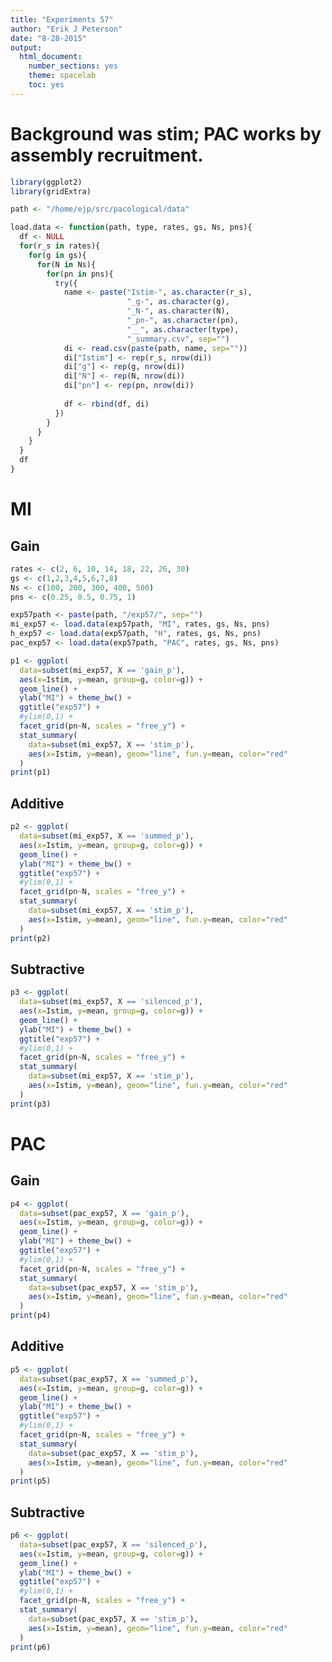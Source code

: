 ```yaml
---
title: "Experiments 57"
author: "Erik J Peterson"
date: "8-28-2015"
output:
  html_document:
    number_sections: yes
    theme: spacelab
    toc: yes
---
```


# Background was stim; PAC works by assembly recruitment.

```r
library(ggplot2)
library(gridExtra)

path <- "/home/ejp/src/pacological/data"

load.data <- function(path, type, rates, gs, Ns, pns){
  df <- NULL
  for(r_s in rates){
    for(g in gs){
      for(N in Ns){
        for(pn in pns){
          try({
            name <- paste("Istim-", as.character(r_s), 
                          "_g-", as.character(g),
                          "_N-", as.character(N),
                          "_pn-", as.character(pn),
                          "__", as.character(type), 
                          "_summary.csv", sep="")
            di <- read.csv(paste(path, name, sep=""))
            di["Istim"] <- rep(r_s, nrow(di))
            di["g"] <- rep(g, nrow(di))
            di["N"] <- rep(N, nrow(di))
            di["pn"] <- rep(pn, nrow(di))
            
            df <- rbind(df, di)  
          })  
        }
      }
    }
  }
  df
}
```

# MI
## Gain

```r
rates <- c(2, 6, 10, 14, 18, 22, 26, 30)
gs <- c(1,2,3,4,5,6,7,8)
Ns <- c(100, 200, 300, 400, 500)
pns <- c(0.25, 0.5, 0.75, 1)

exp57path <- paste(path, "/exp57/", sep="")
mi_exp57 <- load.data(exp57path, "MI", rates, gs, Ns, pns)
h_exp57 <- load.data(exp57path, "H", rates, gs, Ns, pns)
pac_exp57 <- load.data(exp57path, "PAC", rates, gs, Ns, pns)
```

```r
p1 <- ggplot(
  data=subset(mi_exp57, X == 'gain_p'), 
  aes(x=Istim, y=mean, group=g, color=g)) + 
  geom_line() + 
  ylab("MI") + theme_bw() + 
  ggtitle("exp57") + 
  #ylim(0,1) + 
  facet_grid(pn~N, scales = "free_y") +
  stat_summary(
    data=subset(mi_exp57, X == 'stim_p'), 
    aes(x=Istim, y=mean), geom="line", fun.y=mean, color="red"
  )
print(p1)
```

## Additive

```r
p2 <- ggplot(
  data=subset(mi_exp57, X == 'summed_p'), 
  aes(x=Istim, y=mean, group=g, color=g)) + 
  geom_line() + 
  ylab("MI") + theme_bw() + 
  ggtitle("exp57") + 
  #ylim(0,1) + 
  facet_grid(pn~N, scales = "free_y") +
  stat_summary(
    data=subset(mi_exp57, X == 'stim_p'), 
    aes(x=Istim, y=mean), geom="line", fun.y=mean, color="red"
  )
print(p2)
```

## Subtractive

```r
p3 <- ggplot(
  data=subset(mi_exp57, X == 'silenced_p'), 
  aes(x=Istim, y=mean, group=g, color=g)) + 
  geom_line() + 
  ylab("MI") + theme_bw() + 
  ggtitle("exp57") + 
  #ylim(0,1) + 
  facet_grid(pn~N, scales = "free_y") +
  stat_summary(
    data=subset(mi_exp57, X == 'stim_p'), 
    aes(x=Istim, y=mean), geom="line", fun.y=mean, color="red"
  )
print(p3)
```

# PAC

## Gain

```r
p4 <- ggplot(
  data=subset(pac_exp57, X == 'gain_p'), 
  aes(x=Istim, y=mean, group=g, color=g)) + 
  geom_line() + 
  ylab("MI") + theme_bw() + 
  ggtitle("exp57") + 
  #ylim(0,1) + 
  facet_grid(pn~N, scales = "free_y") +
  stat_summary(
    data=subset(pac_exp57, X == 'stim_p'), 
    aes(x=Istim, y=mean), geom="line", fun.y=mean, color="red"
  )
print(p4)
```

## Additive

```r
p5 <- ggplot(
  data=subset(pac_exp57, X == 'summed_p'), 
  aes(x=Istim, y=mean, group=g, color=g)) + 
  geom_line() + 
  ylab("MI") + theme_bw() + 
  ggtitle("exp57") + 
  #ylim(0,1) + 
  facet_grid(pn~N, scales = "free_y") +
  stat_summary(
    data=subset(pac_exp57, X == 'stim_p'), 
    aes(x=Istim, y=mean), geom="line", fun.y=mean, color="red"
  )
print(p5)
```

## Subtractive

```r
p6 <- ggplot(
  data=subset(pac_exp57, X == 'silenced_p'), 
  aes(x=Istim, y=mean, group=g, color=g)) + 
  geom_line() + 
  ylab("MI") + theme_bw() + 
  ggtitle("exp57") + 
  #ylim(0,1) + 
  facet_grid(pn~N, scales = "free_y") +
  stat_summary(
    data=subset(pac_exp57, X == 'stim_p'), 
    aes(x=Istim, y=mean), geom="line", fun.y=mean, color="red"
  )
print(p6)
```

